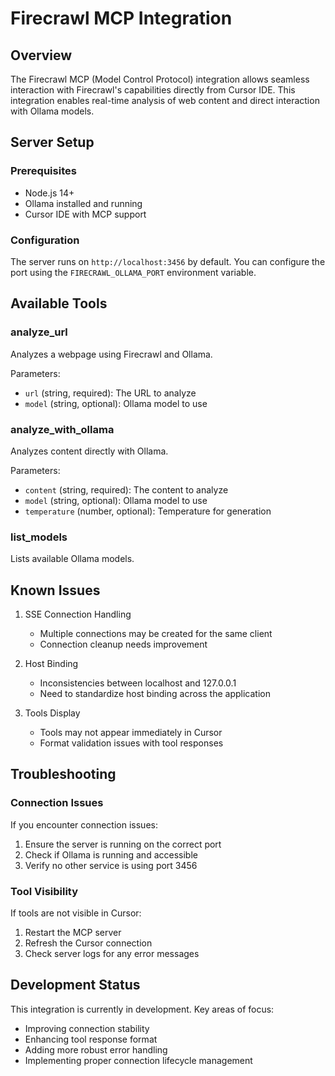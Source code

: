 # Firecrawl MCP Integration

## Overview
The Firecrawl MCP (Model Control Protocol) integration allows seamless interaction with Firecrawl's capabilities directly from Cursor IDE. This integration enables real-time analysis of web content and direct interaction with Ollama models.

## Server Setup

### Prerequisites
- Node.js 14+
- Ollama installed and running
- Cursor IDE with MCP support

### Configuration
The server runs on `http://localhost:3456` by default. You can configure the port using the `FIRECRAWL_OLLAMA_PORT` environment variable.

## Available Tools

### analyze_url
Analyzes a webpage using Firecrawl and Ollama.

Parameters:
- `url` (string, required): The URL to analyze
- `model` (string, optional): Ollama model to use

### analyze_with_ollama
Analyzes content directly with Ollama.

Parameters:
- `content` (string, required): The content to analyze
- `model` (string, optional): Ollama model to use
- `temperature` (number, optional): Temperature for generation

### list_models
Lists available Ollama models.

## Known Issues

1. SSE Connection Handling
   - Multiple connections may be created for the same client
   - Connection cleanup needs improvement

2. Host Binding
   - Inconsistencies between localhost and 127.0.0.1
   - Need to standardize host binding across the application

3. Tools Display
   - Tools may not appear immediately in Cursor
   - Format validation issues with tool responses

## Troubleshooting

### Connection Issues
If you encounter connection issues:
1. Ensure the server is running on the correct port
2. Check if Ollama is running and accessible
3. Verify no other service is using port 3456

### Tool Visibility
If tools are not visible in Cursor:
1. Restart the MCP server
2. Refresh the Cursor connection
3. Check server logs for any error messages

## Development Status
This integration is currently in development. Key areas of focus:
- Improving connection stability
- Enhancing tool response format
- Adding more robust error handling
- Implementing proper connection lifecycle management 